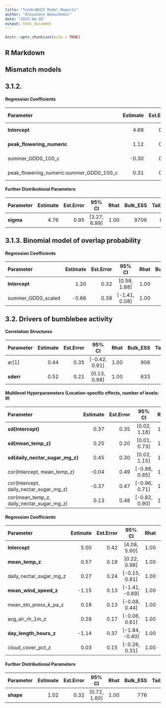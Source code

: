```yaml
---
title: "TundraBUZZ Model Reports"
author: "Alexandre Beauchemin"
date: "2025-04-18"
output: html_document
---
```


```r
knitr::opts_chunk$set(echo = TRUE)
```

## R Markdown

## Mismatch models


## 3.1.2. 

#### **Regression Coefficients**

| **Parameter**                     | **Estimate** | **Est.Error** | **95% CI**      | **Rhat** | **Bulk_ESS** | **Tail_ESS** |
|:----------------------------------|-------------:|--------------:|:---------------:|---------:|-------------:|-------------:|
| **Intercept**                      |     4.69     |      0.96     | [2.86, 6.62]    |     1.00 |     10274     |      8099     |
| **peak_flowering_numeric**         |     1.12     |      0.09     | [0.95, 1.29]    |     1.00 |     11216     |      7944     |
| summer_GDD0_100_c              |    -0.30     |      0.30     | [-0.88, 0.29]   |     1.00 |     11224     |      8264     |
| peak_flowering_numeric:summer_GDD0_100_c |  0.31  |      0.50     | [-0.65, 1.28]   |     1.00 |     11783     |      8333     |

#### **Further Distributional Parameters**

| **Parameter**                     | **Estimate** | **Est.Error** | **95% CI**      | **Rhat** | **Bulk_ESS** | **Tail_ESS** |
|:----------------------------------|-------------:|--------------:|:---------------:|---------:|-------------:|-------------:|
| **sigma**                          |     4.76     |      0.95     | [3.27, 6.99]    |     1.00 |      9706     |      8238     |



## 3.1.3. Binomial model of overlap probability

#### **Regression Coefficients**

| **Parameter**               | **Estimate** | **Est.Error** | **95% CI**       | **Rhat** | **Bulk_ESS** | **Tail_ESS** |
|:----------------------------|-------------:|--------------:|:----------------:|---------:|-------------:|-------------:|
| **Intercept**                |     1.20     |      0.32     | [0.59, 1.88]     |     1.00 |      8914     |      7848     |
| summer_GDD0_scaled       |    -0.66     |      0.38     | [-1.41, 0.08]    |     1.00 |      8473     |      7423     |



## 3.2. Drivers of bumblebee activity


#### **Correlation Structures**

| **Parameter**        | **Estimate** | **Est.Error** | **95% CI**      | **Rhat** | **Bulk_ESS** | **Tail_ESS** |
|:---------------------|-------------:|--------------:|:---------------:|---------:|-------------:|-------------:|
| ar[1]            |     0.44     |      0.35     | [-0.42, 0.91]   |     1.00 |       908     |       2337    |
| **sderr**            |     0.52     |      0.21     | [0.13, 0.98]    |     1.00 |       633     |       443     |

#### **Multilevel Hyperparameters** (Location-specific effects, number of levels: 9)

| **Parameter**                   | **Estimate** | **Est.Error** | **95% CI**      | **Rhat** | **Bulk_ESS** | **Tail_ESS** |
|:---------------------------------|-------------:|--------------:|:---------------:|---------:|-------------:|-------------:|
| **sd(Intercept)**                |     0.37     |      0.35     | [0.02, 1.18]    |     1.00 |      1674     |      1532     |
| **sd(mean_temp_z)**              |     0.25     |      0.20     | [0.01, 0.73]    |     1.00 |      2348     |      3564     |
| **sd(daily_nectar_sugar_mg_z)**  |     0.45     |      0.30     | [0.02, 1.15]    |     1.00 |      1587     |      2852     |
| cor(Intercept, mean_temp_z)  |    -0.04     |      0.49     | [-0.88, 0.85]   |     1.00 |      4978     |      5592     |
| cor(Intercept, daily_nectar_sugar_mg_z) |    -0.37 |      0.47     | [-0.96, 0.71]   |     1.00 |      1982     |      3261     |
| cor(mean_temp_z, daily_nectar_sugar_mg_z) |  0.13  |      0.48     | [-0.82, 0.90]   |     1.00 |      4601     |      5560     |

#### **Regression Coefficients**

| **Parameter**                     | **Estimate** | **Est.Error** | **95% CI**      | **Rhat** | **Bulk_ESS** | **Tail_ESS** |
|:----------------------------------|-------------:|--------------:|:---------------:|---------:|-------------:|-------------:|
| **Intercept**                     |     5.00     |      0.42     | [4.08, 5.60]    |     1.00 |      2293     |      1389     |
| **mean_temp_z**                   |     0.57     |      0.19     | [0.22, 0.98]    |     1.00 |      4669     |      3687     |
| daily_nectar_sugar_mg_z      |     0.27     |      0.24     | [-0.15, 0.81]   |     1.00 |      2965     |      3345     |
| **mean_wind_speed_z**             |    -1.15     |      0.13     | [-1.41, -0.89]  |     1.00 |      3230     |      4533     |
| mean_stn_press_k_pa_z         |     0.18     |      0.13     | [-0.08, 0.44]   |     1.00 |      6536     |      6351     |
| avg_air_rh_1m_z               |     0.28     |      0.17     | [-0.06, 0.61]   |     1.00 |      6987     |      5953     |
| **day_length_hours_z**            |    -1.14     |      0.37     | [-1.84, -0.40]  |     1.00 |      7677     |      6044     |
| cloud_cover_pct_z             |     0.03     |      0.15     | [-0.26, 0.31]   |     1.00 |      5835     |      5122     |

#### **Further Distributional Parameters**

| **Parameter**                     | **Estimate** | **Est.Error** | **95% CI**      | **Rhat** | **Bulk_ESS** | **Tail_ESS** |
|:----------------------------------|-------------:|--------------:|:---------------:|---------:|-------------:|-------------:|
| **shape**                         |     1.02     |      0.32     | [0.72, 1.60]    |     1.00 |       776     |       550     |


